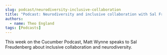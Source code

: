 ```yaml
---
slug: podcast/neurodiversity-inclusive-collaboration
title: "Podcast: Neurodiversity and inclusive collaboration with Sal Freudenberg"
authors:
  - name: Theo England
tags: [Podcasts]
---
```


This week on the Cucumber Podcast, Matt Wynne speaks to Sal Freudenberg about inclusive collaboration and neurodiversity.

<SoundCloudEpisode track="297720295" />

<!-- truncate -->